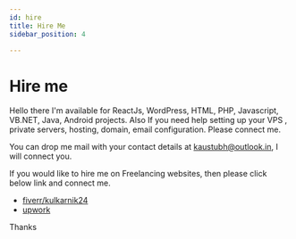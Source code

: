 ```yaml
---
id: hire
title: Hire Me
sidebar_position: 4

---
```


# Hire me


Hello there I'm available for ReactJs, WordPress, HTML, PHP, Javascript, VB.NET, Java, Android projects.
Also If you need help setting up your VPS , private servers, hosting, domain, email configuration. Please connect me.

You can drop me mail with your contact details at [kaustubh@outlook.in](mailto:kaustubh@outlook.in), I will connect you.

If you would like to hire me on Freelancing websites, then please click below link and connect me.

* [fiverr/kulkarnik24](https://fiverr.com/kulkarnik24)
* [upwork](https://www.upwork.com/freelancers/~01f8f2e4c462e72f06)

Thanks 
